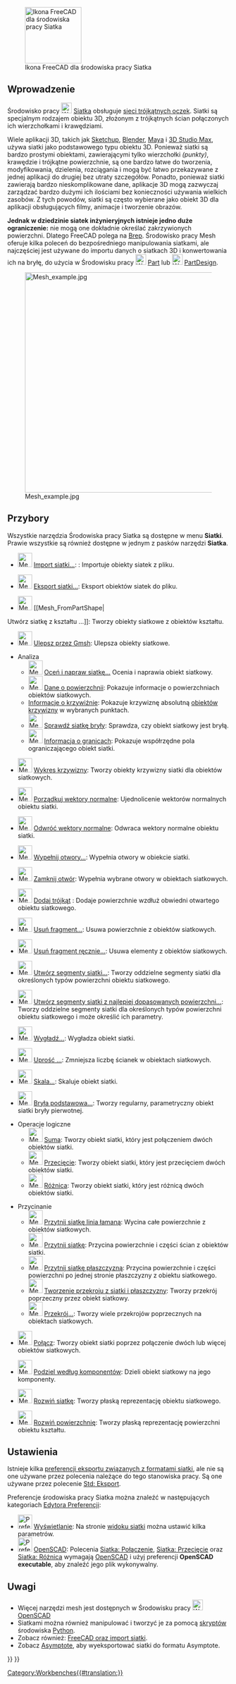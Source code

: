 <languages/>

{{Docnav/pl
|[[Material_Workbench/pl|środowisko pracy Materiał]]
|[[OpenSCAD_Workbench/pl|środowisko pracy OpenSCAD]]
|IconL=Workbench_Material.svg
|IconR=Workbench_OpenSCAD.svg
}}

[[Image:Workbench_Mesh.svg|thumb|128px|Ikona FreeCAD dla środowiska pracy Siatka]]

{{TOCright}}

<span id="Introduction"></span>
==Wprowadzenie==

Środowisko pracy [[Image:Workbench_Mesh.svg|24px]] [[Mesh_Workbench/pl|Siatka]] obsługuje [http://en.wikipedia.org/wiki/Triangle_mesh sieci trójkątnych oczek]. Siatki są specjalnym rodzajem obiektu 3D, złożonym z trójkątnych ścian połączonych ich wierzchołkami i krawędziami.

Wiele aplikacji 3D, takich jak [http://en.wikipedia.org/wiki/Sketchup Sketchup], [http://en.wikipedia.org/wiki/Blender_(software) Blender], [http://en.wikipedia.org/wiki/Maya_(software) Maya] i [http://en.wikipedia.org/wiki/3d_max 3D Studio Max], używa siatki jako podstawowego typu obiektu 3D. Ponieważ siatki są bardzo prostymi obiektami, zawierającymi tylko wierzchołki ''(punkty)'', krawędzie i trójkątne powierzchnie, są one bardzo łatwe do tworzenia, modyfikowania, dzielenia, rozciągania i mogą być łatwo przekazywane z jednej aplikacji do drugiej bez utraty szczegółów. Ponadto, ponieważ siatki zawierają bardzo nieskomplikowane dane, aplikacje 3D mogą zazwyczaj zarządzać bardzo dużymi ich ilościami bez konieczności używania wielkich zasobów. Z tych powodów, siatki są często wybierane jako obiekt 3D dla aplikacji obsługujących filmy, animacje i tworzenie obrazów.

'''Jednak w dziedzinie siatek inżynieryjnych istnieje jedno duże ograniczenie:''' nie mogą one dokładnie określać zakrzywionych powierzchni. Dlatego FreeCAD polega na [[wikipedia:Boundary representation|Brep]]. Środowisko pracy Mesh oferuje kilka poleceń do bezpośredniego manipulowania siatkami, ale najczęściej jest używane do importu danych o siatkach 3D i konwertowania ich na bryłę, do użycia w Środowisku pracy [[Image:Workbench_Part.svg|24px]] [[Part_Workbench/pl|Part]] lub [[Image:Workbench_PartDesign.svg|24px]] [[PartDesign_Workbench|PartDesign]].

[[Image:Mesh_example.jpg|500px]]

<span id="Tools"></span>
==Przybory==

Wszystkie narzędzia Środowiska pracy Siatka są dostępne w menu '''Siatki'''. Prawie wszystkie są również dostępne w jednym z pasków narzędzi '''Siatka'''.

* [[Image:Mesh_Import.svg|32px]] [[Mesh_Import|Import siatki...]]: : Importuje obiekty siatek z pliku.

* [[Image:Mesh_Export.svg|32px]] [[Mesh_Export|Eksport siatki...]]: Eksport obiektów siatek do pliku.

* [[Image:Mesh_FromPartShape.svg|32px]] [[Mesh_FromPartShape|
Utwórz siatkę z kształtu ...]]: Tworzy obiekty siatkowe z obiektów kształtu.

* [[Image:Mesh_RemeshGmsh.svg|32px]] [[Mesh_RemeshGmsh/pl|Ulepsz przez Gmsh]]: Ulepsza obiekty siatkowe.

*Analiza
** [[Image:Mesh_Evaluation.svg|32px]]  [[Mesh_Evaluation|Oceń i napraw siatkę...]] Ocenia i naprawia obiekt siatkowy.
** [[Image:Mesh_CurvatureInfo.svg|32px]]  [[Mesh EvaluateFacet|Dane o powierzchnii]]: Pokazuje informacje o powierzchniach obiektów siatkowych.
** [[Mesh EvaluateCurvature|Informacje o krzywiźnie]]: Pokazuje krzywiznę absolutną [[Mesh_VertexCurvature|obiektów krzywizny]] w wybranych punktach.
** [[Image:Mesh_EvaluateSolid.svg|32px]] [[Mesh EvaluateSolid|Sprawdź siatkę bryły]]: Sprawdza, czy obiekt siatkowy jest bryłą.
** [[Image:Mesh_BoundingBox.svg|32px]]  [[Mesh BoundingBox|Informacja o granicach]]: Pokazuje współrzędne pola ograniczającego obiekt siatki.

* [[Image:Mesh_VertexCurvature.svg|32px]] [[Mesh_VertexCurvature|Wykres krzywizny]]: Tworzy obiekty krzywizny siatki dla obiektów siatkowych.

* [[Image:Mesh_HarmonizeNormals.svg|32px]] [[Mesh_HarmonizeNormals|Porządkuj wektory normalne]]: Ujednolicenie wektorów normalnych obiektu siatki.

* [[Image:Mesh_FlipNormals.svg|32px]] [[Mesh_FlipNormals|Odwróć wektory normalne]]: Odwraca wektory normalne obiektu siatki.

* [[Image:Mesh_FillupHoles.svg|32px]] [[Mesh_FillupHoles|Wypełnij otwory...]]: Wypełnia otwory w obiekcie siatki.

* [[Image:Mesh_FillInteractiveHole.svg|32px]] [[Mesh_FillInteractiveHole|Zamknij otwór]]: Wypełnia wybrane otwory w obiektach siatkowych.

* [[Image:Mesh_AddFacet.svg|32px]]  [[Mesh_AddFacet|Dodaj trójkąt]] : Dodaje powierzchnie wzdłuż obwiedni otwartego obiektu siatkowego.

* [[Image:Mesh_RemoveComponents.svg|32px]] [[Mesh_RemoveComponents|Usuń fragment...]]: Usuwa powierzchnie z obiektów siatkowych.

* [[Image:Mesh_RemoveCompByHand.svg|32px]] [[Mesh_RemoveCompByHand|Usuń fragment ręcznie...]]: Usuwa elementy z obiektów siatkowych.

* [[Image:Mesh_Segmentation.svg|32px]] [[Mesh_Segmentation|Utwórz segmenty siatki...]]: Tworzy oddzielne segmenty siatki dla określonych typów powierzchni obiektu siatkowego.

* [[Image:Mesh_SegmentationBestFit.svg|32px]] [[Mesh_SegmentationBestFit|Utwórz segmenty siatki z najlepiej dopasowanych powierzchni...]]: Tworzy oddzielne segmenty siatki dla określonych typów powierzchni obiektu siatkowego i może określić ich parametry.

* [[Image:Mesh_Smoothing.svg|32px]] [[Mesh_Smoothing|Wygładź...]]: Wygładza obiekt siatki.

* [[Image:Mesh_Decimating.svg|32px]] [[Mesh_Decimating/pl|Uprość ...]]: Zmniejsza liczbę ścianek w obiektach siatkowych.

* [[Image:Mesh_Scale.svg|32px]] [[Mesh_Scale|Skala...]]: Skaluje obiekt siatki.

* [[Image:Mesh_BuildRegularSolid.svg|32px]] [[Mesh_BuildRegularSolid|Bryła podstawowa...]]: Tworzy regularny, parametryczny obiekt siatki bryły pierwotnej.

*Operacje logiczne
** [[Image:Mesh_Union.svg|32px]] [[Mesh_Union|Suma]]: Tworzy obiekt siatki, który jest połączeniem dwóch obiektów siatki.
** [[Image:Mesh_Intersection.svg|32px]] [[Mesh_Intersection|Przecięcie]]: Tworzy obiekt siatki, który jest przecięciem dwóch obiektów siatki.
** [[Image:Mesh_Difference.svg|32px]] [[Mesh_Difference|Różnica]]: Tworzy obiekt siatki, który jest różnicą dwóch obiektów siatki.

*Przycinanie
**[[Image:Mesh_PolyCut.svg|32px]] [[Mesh_PolyCut/pl|Przytnij siatkę linia łamaną]]: Wycina całe powierzchnie z obiektów siatkowych.
** [[Image:Mesh_PolyTrim.svg|32px]] [[Mesh_PolyTrim/pl|Przytnij siatkę]]: Przycina powierzchnie i części ścian z obiektów siatki.
** [[Image:Mesh_TrimByPlane.svg|32px]] [[Mesh_TrimByPlane/pl|Przytnij siatkę płaszczyzną]]: Przycina powierzchnie i części powierzchni po jednej stronie płaszczyzny z obiektu siatkowego.
** [[Image:Mesh_SectionByPlane.svg|32px]] [[Mesh_SectionByPlane/pl|Tworzenie przekroju z siatki i płaszczyzny]]: Tworzy przekrój poprzeczny przez obiekt siatkowy.
** [[Image:Mesh_CrossSections.svg|32px]] [[Mesh_CrossSections/pl|Przekrój...]]: Tworzy wiele przekrojów poprzecznych na obiektach siatkowych.

* [[Image:Mesh_Merge.svg|32px]] [[Mesh_Merge|Połącz]]: Tworzy obiekt siatki poprzez połączenie dwóch lub więcej obiektów siatkowych.

* [[Image:Mesh_SplitComponents.svg|32px]] [[Mesh_SplitComponents/pl|Podziel według komponentów]]: Dzieli obiekt siatkowy na jego komponenty.

* [[Image:MeshPart_CreateFlatMesh.svg|32px]] [[MeshPart_CreateFlatMesh/pl|Rozwiń siatkę]]: Tworzy płaską reprezentację obiektu siatkowego.

* [[Image:MeshPart_CreateFlatFace.svg|32px]] [[MeshPart_CreateFlatFace/pl|Rozwiń powierzchnię]]: Tworzy płaską reprezentację powierzchni obiektu kształtu.

<span id="Preferences"></span>
==Ustawienia==

Istnieje kilka [[Import_Export_Preferences/pl#Formaty Mesh|preferencji eksportu związanych z formatami siatki]], ale nie są one używane przez polecenia należące do tego stanowiska pracy. Są one używane przez polecenie [[Std_Export/pl|Std: Eksport]].

Preferencje środowiska pracy Siatka można znaleźć w następujących kategoriach [[Preferences_Editor/pl|Edytora Preferencji]]:
* [[Image:Preferences-display.svg|32px]] [[Preferences_Editor/pl#Ustawienia_wyświetlania|Wyświetlanie]]: Na stronie [[Preferences_Editor/pl#Widok_siatki|widoku siatki]] można ustawić kilka parametrów.
* [[Image:Preferences-openscad.svg|32px]] [[OpenSCAD_Preferences/pl|OpenSCAD]]: Polecenia [[Mesh_Union/pl|Siatka: Połączenie]], [[Mesh_Intersection/pl|Siatka: Przecięcie]] oraz [[Mesh_Difference/pl|Siatka: Różnica]] wymagają [http://www.openscad.org/ OpenSCAD] i użyj preferencji '''OpenSCAD executable''', aby znaleźć jego plik wykonywalny.

<span id="Notes"></span>
==Uwagi==

* Więcej narzędzi mesh jest dostępnych w Środowisku pracy [[Image:Workbench_OpenSCAD.svg|24px]] [[OpenSCAD_Workbench/pl|OpenSCAD]]
* Siatkami można również manipulować i tworzyć je za pomocą [[Mesh_Scripting/pl|skryptów]] środowiska [[Python/pl|Python]].
* Zobacz również: [[FreeCAD_and_Mesh_Import|FreeCAD oraz import siatki]].
* Zobacz [[Asymptote|Asymptote]], aby wyeksportować siatki do formatu Asymptote.


{{Docnav/pl
|[[Material_Workbench/pl|środowisko pracy Materiał]]
|[[OpenSCAD_Workbench/pl|środowisko pracy OpenSCAD]]
|IconL=Workbench_Material.svg
|IconR=Workbench_OpenSCAD.svg
}}

{{Mesh Tools navi{{#translation:}}}}
{{Userdocnavi{{#translation:}}}}
[[Category:Workbenches{{#translation:}}]]